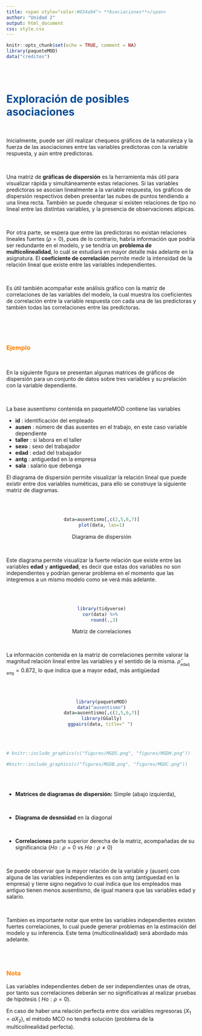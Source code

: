```yaml
---
title: <span style="color:#034a94"> **Asociaciones**</span>
author: "Unidad 2"
output: html_document
css: style.css
---
```


```r
knitr::opts_chunk$set(echo = TRUE, comment = NA)
library(paqueteMOD)
data("creditos")

```

</br></br>

# <span style="color:#034a94">**Exploración de posibles asociaciones**</span>

</br>

Inicialmente, puede ser útil realizar chequeos gráficos de la naturaleza y la fuerza de las asociaciones entre las variables predictoras con la variable respuesta, y aún entre predictoras.

</br>

Una matriz de **gráficas de dispersión** es la herramienta más útil para visualizar rápida y simultáneamente estas relaciones. Si las variables predictoras se asocian linealmente a la variable respuesta, los gráficos de dispersión respectivos deben presentar las nubes de puntos tendiendo a una línea recta. También se puede chequear si existen relaciones de tipo no lineal entre las distintas variables, y la presencia de observaciones atípicas.



</br>

Por otra parte, se espera que entre las predictoras no existan relaciones lineales fuertes ($\rho=0$), pues de lo contrario, habría información que podría ser redundante en el modelo, y se tendría un  **problema de multicolinealidad**, lo cuál se estudiará en mayor detalle más adelante en la asignatura. El **coeficiente de correlación** permite medir la intensidad de la relación lineal que existe entre las variables independientes.

</br>

Es útil también acompañar este análisis gráfico con la matriz de correlaciones de las variables del modelo, la cual muestra los coeficientes de correlación entre la variable respuesta con cada una de las predictoras y también todas las correlaciones entre las predictoras.


</br></br></br>

<div class="content-box-yellow">

### <span style="color:#FF7F00"> **Ejemplo**</span>

 </br>
 
En la siguiente figura se presentan algunas matrices de gráficos de dispersión para un conjunto de datos sobre tres variables y su prelación con la variable dependiente.

</br>

La base ausentismo  contenida en paqueteMOD contiene las variables 

* **id**     : identificación del empleado
* **ausen**  : número de dias ausentes en el trabajo, en este caso variable dependiente 
* **taller** : si labora en el taller
* **sexo**   : sexo del trabajador
* **edad**   : edad del trabajador
* **antg**   : antiguedad en la empresa
* **sala**   : salario que debenga

</div>

El diagrama de dispersión permite visualizar la relación lineal que puede existir entre dos variables numéticas, para ello  se construye la siguiente matriz de diagramas.

</br></br>

<center>
```r
data=ausentismo[,c(2,5,6,7)]
plot(data, las=1)
```

Diagrama de dispersión
</center>

</br>


Este diagrama permite visualizar la fuerte relación que existe entre las variables **edad** y **antiguedad**, es decir que estas dos variables no son independientes y podrían generar problema en el momento que las integremos a un mismo modelo como se verá más adelante.

</br></br>

<center>
```r
library(tidyverse)
cor(data) %>% 
  round(.,3)
```
Matriz de correlaciones
</center>

</br>

La información contenida en la matriz de correlaciones permite valorar la magnitud relación lineal entre las variables y el sentido de la misma. $\widehat{\rho}_{_{\text{edad, antg}}} = 0.872$, lo que indica que a mayor edad, más antigüedad


</br></br>

<center>
```r
library(paqueteMOD)
data("ausentismo")
data=ausentismo[,c(2,5,6,7)]
library(GGally)
ggpairs(data, title=" ") 
```
</center>

</br></br>


```r
# knitr::include_graphics(c("figures/MGDS.png", "figures/MGDH.png"))

#knitr::include_graphics(c("figures/MGDB.png", "figures/MGDC.png"))
```


</br></br>

* **Matrices de diagramas de dispersión:** Simple (abajo izquierda), 

</br>

* **Diagrama de desnsidad** en la diagonal

</br>

* **Correlaciones**  parte superior derecha de la matriz, acompañadas de su significancia $(Ho: \rho = 0 \text{ vs } Ha: \rho \neq 0)$

</br>

Se puede observar que la mayor relación de la variable $y$ (ausen) con alguna de las variables independientes es con antg (antiguedad en la empresa) y tiene signo negativo lo cual indica que los empleados mas antiguo tienen menos ausentismo, de igual manera que las variables edad y salario.

</br>

Tambien es importante notar que entre las variables independientes existen fuertes correlaciones, lo cual puede generar problemas en la estimación del modelo y su inferencia. Este tema (multicolinealidad) será abordado más adelante.

</br></br>

<div class="content-box-yellow">

### <span style="color:#FF7F00"> **Nota**</span>

Las variables independientes  deben de ser independientes unas de otras, por tanto sus correlaciones deberán ser no significativas al realizar pruebas de hipótesis ( $Ho: \rho = 0$).

En caso de haber una relación perfecta entre dos variables regresoras ($X_{1} = aX_{2}$), el método MCO no tendrá solución (problema de la multicolinealidad perfecta).


</div>


